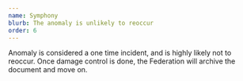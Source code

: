 ```yaml
---
name: Symphony
blurb: The anomaly is unlikely to reoccur
order: 6
---
```


Anomaly is considered a one time incident, and is highly likely not to reoccur. Once damage control is done, the Federation will archive the document and move on.

